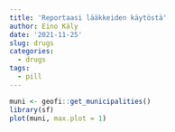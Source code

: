 ```yaml
---
title: 'Reportaasi lääkkeiden käytöstä'
author: Eino Käly
date: '2021-11-25'
slug: drugs
categories:
  - drugs
tags:
  - pill
---
```


```r
muni <- geofi::get_municipalities()
library(sf)
plot(muni, max.plot = 1)
```

